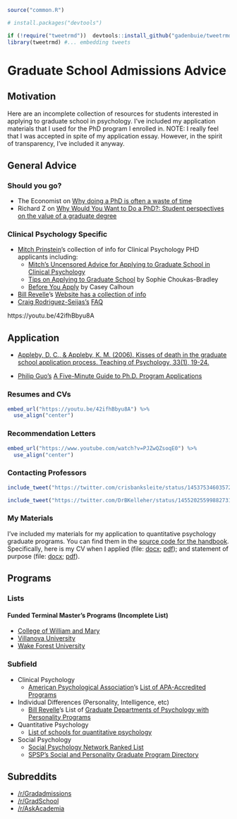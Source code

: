 ```r
source("common.R")

# install.packages("devtools")

if (!require("tweetrmd"))  devtools::install_github("gadenbuie/tweetrmd")
library(tweetrmd) #... embedding tweets

```

# Graduate School Admissions Advice

## Motivation

Here are an incomplete collection of resources for students interested in applying to graduate school in psychology. I've included my application materials that I used for the PhD program I enrolled in. NOTE: I really feel that I was accepted in spite of my application essay. However, in the spirit of transparency, I've included it anyway.



## General Advice


### Should you go?

- The Economist on [Why doing a PhD is often a waste of time](https://medium.economist.com/why-doing-a-phd-is-often-a-waste-of-time-349206f9addb)
- Richard Z on [Why Would You Want to Do a PhD?: Student perspectives on the value of a graduate degree](https://gradadmissions.mit.edu/blog/why-would-you-want-do-phd)



### Clinical Psychology Specific
- [Mitch Prinstein](http://mitch.web.unc.edu/info-for-phd-applicants/)'s collection of info for Clinical Psychology PHD applicants including:
    - [Mitch's Uncensored Advice for Applying to Graduate School in Clinical Psychology](http://mitch.web.unc.edu/files/2017/02/MitchGradSchoolAdvice.pdf) 
    - [Tips on Applying to Graduate School](http://mitch.web.unc.edu/files/2013/10/TipsForApplyingToGradSchool.pdf) by Sophie Choukas-Bradley
    - [Before You Apply](http://mitch.web.unc.edu/files/2013/10/BeforeYouApply.pdf) by Casey Calhoun

- [Bill Revelle](https://www.personality-project.org)'s [Website has a collection of info](https://www.personality-project.org/org.html#howtoapply) 
- [Craig Rodriguez-Seijas's](https://sites.lsa.umich.edu/splat-lab/) [FAQ](https://sites.lsa.umich.edu/splat-lab/faqs/)


https://youtu.be/42ifhBbyu8A


## Application

- [Appleby, D. C., & Appleby, K. M. (2006). Kisses of death in the graduate school application process. Teaching of Psychology, 33(1), 19-24.](https://psychology.unl.edu/psichi/Graduate_School_Application_Kisses_of_Death.pdf)

- [Philip Guo's](http://www.pgbovine.net/index.html) [A Five-Minute Guide to Ph.D. Program Applications](http://www.pgbovine.net/PhD-application-tips.htm)


### Resumes and CVs

```r
embed_url("https://youtu.be/42ifhBbyu8A") %>%
  use_align("center")
```


### Recommendation Letters


```r
embed_url("https://www.youtube.com/watch?v=PJZwQZsoqE0") %>%
  use_align("center")
```

### Contacting Professors

```r

include_tweet("https://twitter.com/crisbanksleite/status/1453753460357218306")

include_tweet("https://twitter.com/DrBKelleher/status/1455202559988273155")
```

### My Materials

I've included my materials for my application to quantitative psychology graduate programs. You can find them in the [source code for the handbook](https://github.com/R-Computing-Lab/handbook/tree/main/admin/masonmaterials/gradapps). Specifically, here is my CV when I applied (file: [docx](https://github.com/R-Computing-Lab/handbook/blob/main/admin/masonmaterials/gradapps/SMGarrisonCVNOV.docx); [pdf](https://github.com/R-Computing-Lab/handbook/blob/main/admin/masonmaterials/gradapps/SMGarrisonCVNOV.pdf));  and statement of purpose (file: [docx](https://github.com/R-Computing-Lab/handbook/blob/main/admin/masonmaterials/gradapps/VanderbiltStatementofPurpose.docx); [pdf](https://github.com/R-Computing-Lab/handbook/blob/main/admin/masonmaterials/gradapps/VanderbiltStatementofPurpose.pdf)).





## Programs
 

### Lists

#### Funded Terminal Master's Programs (Incomplete List)

- [College of William and Mary](https://www.wm.edu/as/psych-sciences/gradprogram/financial-support/index.php)
- [Villanova University](https://www1.villanova.edu/villanova/artsci/psychology/AcademicPrograms/graduate/current/assistantships.html)
- [Wake Forest University](http://psychology.wfu.edu/graduate-program/graduate-financial-aid-2/)


### Subfield

- Clinical Psychology
    - [American Psychological Association](https://www.apa.org/index)'s [List of APA-Accredited Programs](https://www.apa.org/ed/accreditation/programs/)


- Individual Differences (Personality, Intelligence, etc)
    - [Bill Revelle](https://www.personality-project.org)'s List of [Graduate Departments of Psychology with Personality Programs](https://www.personality-project.org/org.html#gradpsych)


- Quantitative Psychology
    - [List of schools for quantitative psychology](https://en.wikipedia.org/wiki/List_of_schools_for_quantitative_psychology)

- Social Psychology
    - [Social Psychology Network Ranked List](https://www.socialpsychology.org/gsocial.htm)
    - [SPSP's Social and Personality Graduate Program Directory](http://spsp.org/resources/student/grad-directory)

## Subreddits
- [/r/Gradadmissions](https://www.reddit.com/r/gradadmissions/)
- [/r/GradSchool](https://www.reddit.com/r/GradSchool/)
- [/r/AskAcademia](https://www.reddit.com/r/AskAcademia)


